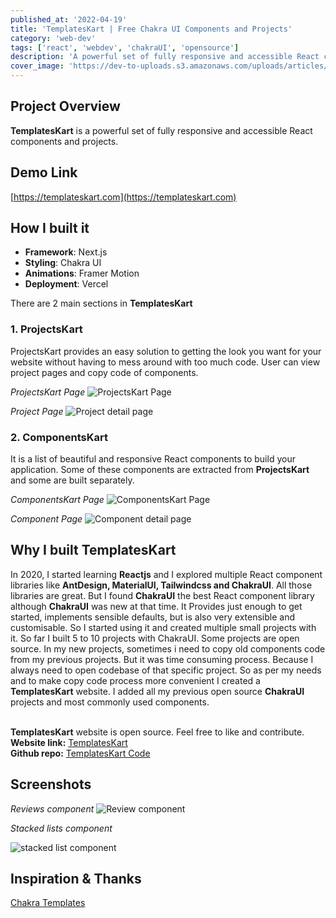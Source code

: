 ```yaml
---
published_at: '2022-04-19'
title: 'TemplatesKart | Free Chakra UI Components and Projects'
category: 'web-dev'
tags: ['react', 'webdev', 'chakraUI', 'opensource']
description: 'A powerful set of fully responsive and accessible React components and projects'
cover_image: 'https://dev-to-uploads.s3.amazonaws.com/uploads/articles/4781x486qji9y5uoijka.png'
---
```


## Project Overview

**TemplatesKart** is a powerful set of fully responsive and accessible React components and projects.

## Demo Link

[https://templateskart.com](https://templateskart.com)

## How I built it

- **Framework**: Next.js
- **Styling**: Chakra UI
- **Animations**: Framer Motion
- **Deployment**: Vercel

There are 2 main sections in **TemplatesKart**

### 1. ProjectsKart

ProjectsKart provides an easy solution to getting the look you want for your website without having to mess around with too much code. User can view project pages and copy code of components.

_ProjectsKart Page_
![ProjectsKart Page](https://dev-to-uploads.s3.amazonaws.com/uploads/articles/gqscfh2gwixlj35ig3fv.png)

_Project Page_
![Project detail page](https://dev-to-uploads.s3.amazonaws.com/uploads/articles/9i38lluhbqoyb6qzyuup.png)

### 2. ComponentsKart

It is a list of beautiful and responsive React components to build your application. Some of these components are extracted from **ProjectsKart** and some are built separately. <br />

_ComponentsKart Page_
![ComponentsKart Page](https://dev-to-uploads.s3.amazonaws.com/uploads/articles/29wcbhz4qxw9emtnv6uf.png)

_Component Page_
![Component detail page](https://dev-to-uploads.s3.amazonaws.com/uploads/articles/d6oh62c9oz1hjwoiln3i.png)

## Why I built TemplatesKart

In 2020, I started learning **Reactjs** and I explored multiple React component libraries like **AntDesign, MaterialUI, Tailwindcss and ChakraUI**. All those libraries are great. But I found **ChakraUI** the best React component library although **ChakraUI** was new at that time. It Provides just enough to get started, implements sensible defaults, but is also very extensible and customisable. So I started using it and created multiple small projects with it. So far I built 5 to 10 projects with ChakraUI. Some projects are open source. In my new projects, sometimes i need to copy old components code from my previous projects. But it was time consuming process. Because I always need to open codebase of that specific project. So as per my needs and to make copy code process more convenient I created a **TemplatesKart** website. I added all my previous open source **ChakraUI** projects and most commonly used components.<br /><br />

**TemplatesKart** website is open source. Feel free to like and contribute.<br />
**Website link:** [TemplatesKart](https://templateskart.com) <br />
**Github repo:** [TemplatesKart Code](https://github.com/MA-Ahmad/templateskart)

## Screenshots

_Reviews component_
![Review component](https://dev-to-uploads.s3.amazonaws.com/uploads/articles/gj60lxsdf4iru28iaezn.png)

_Stacked lists component_

![stacked list component](https://dev-to-uploads.s3.amazonaws.com/uploads/articles/upm4e71xcoycwqb2p7ws.png)

## Inspiration & Thanks

[Chakra Templates️](https://chakra-templates.dev)
